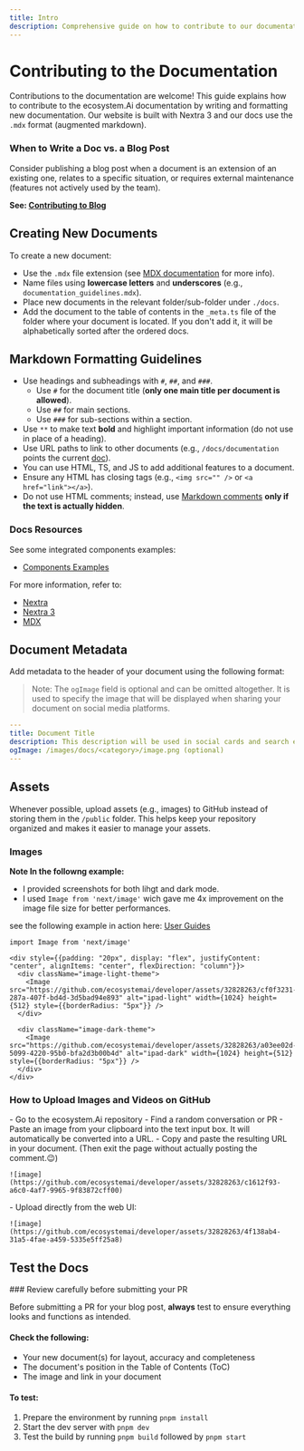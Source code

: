 ```yaml
---
title: Intro
description: Comprehensive guide on how to contribute to our documentation
---
```


# Contributing to the Documentation

Contributions to the documentation are welcome! This guide explains how to contribute to the ecosystem.Ai documentation by writing and formatting new documentation. Our website is built with Nextra 3 and our docs use the `.mdx` format (augmented markdown).

### When to Write a Doc vs. a Blog Post

<Callout type="info" title="Blog vs Docs">
Consider publishing a blog post when a document is an extension of an existing one, relates to a specific situation, or requires external maintenance (features not actively used by the team).

**See: [Contributing to Blog](/blog/2024-04-17_blog_guide)**

</Callout>

## Creating New Documents

To create a new document:

- Use the `.mdx` file extension (see [MDX documentation](https://mdxjs.com/) for more info).
- Name files using **lowercase letters** and **underscores** (e.g., `documentation_guidelines.mdx`).
- Place new documents in the relevant folder/sub-folder under `./docs`.
- Add the document to the table of contents in the `_meta.ts` file of the folder where your document is located. If you don't add it, it will be alphabetically sorted after the ordered docs.

## Markdown Formatting Guidelines

- Use headings and subheadings with `#`, `##`, and `###`.
  - Use `#` for the document title (**only one main title per document is allowed**).
  - Use `##` for main sections.
  - Use `###` for sub-sections within a section.
- Use `**` to make text **bold** and highlight important information (do not use in place of a heading).
- Use URL paths to link to other documents (e.g., `/docs/documentation` points the current [doc](/docs/documentation)).
- You can use HTML, TS, and JS to add additional features to a document.
- Ensure any HTML has closing tags (e.g., `<img src="" />` or `<a href="link"></a>`).
- Do not use HTML comments; instead, use [Markdown comments](https://gist.github.com/jonikarppinen/47dc8c1d7ab7e911f4c9?permalink_comment_id=4272770#gistcomment-4272770) **only if the text is actually hidden**.

### Docs Resources

<Callout type="tip" title="Docs Resources">

See some integrated components examples:

- [Components Examples](/docs/documentation/examples)

For more information, refer to:

- [Nextra](https://nextra.site/docs/docs-theme/start)
- [Nextra 3](https://the-guild.dev/blog/nextra-3#intro)
- [MDX](https://mdxjs.com/)

</Callout>

## Document Metadata

Add metadata to the header of your document using the following format:

> Note: The `ogImage` field is optional and can be omitted altogether. It is used to specify the image that will be displayed when sharing your document on social media platforms.

```yaml filename="metadata example:"
---
title: Document Title
description: This description will be used in social cards and search engine results.
ogImage: /images/docs/<category>/image.png (optional)
---
```

## Assets

Whenever possible, upload assets (e.g., images) to GitHub instead of storing them in the `/public` folder. This helps keep your repository organized and makes it easier to manage your assets.

### Images

**Note In the followng example:**
  - I provided screenshots for both lihgt and dark mode.
  - I used `Image from 'next/image'` wich gave me 4x improvement on the image file size for better performances.

see the following example in action here: [User Guides](/docs/user_guides)

```mdx filename="Example"
import Image from 'next/image'

<div style={{padding: "20px", display: "flex", justifyContent: "center", alignItems: "center", flexDirection: "column"}}>
  <div className="image-light-theme">
    <Image src="https://github.com/ecosystemai/developer/assets/32828263/cf0f3231-287a-407f-bd4d-3d5bad94e893" alt="ipad-light" width={1024} height={512} style={{borderRadius: "5px"}} />
  </div>

  <div className="image-dark-theme">
    <Image src="https://github.com/ecosystemai/developer/assets/32828263/a03ee02d-5099-4220-95b0-bfa2d3b00b4d" alt="ipad-dark" width={1024} height={512} style={{borderRadius: "5px"}} />
  </div>
</div>
```

### How to Upload Images and Videos on GitHub

<Callout title="Method A" emoji="🅰️" collapsible>
    - Go to the ecosystem.Ai repository
    - Find a random conversation or PR
    - Paste an image from your clipboard into the text input box. It will automatically be converted into a URL.
    - Copy and paste the resulting URL in your document. (Then exit the page without actually posting the comment.😉)

    ![image](https://github.com/ecosystemai/developer/assets/32828263/c1612f93-a6c0-4af7-9965-9f83872cff00)

</Callout>

<Callout title="Method B" emoji="🅱️" collapsible>
    - Upload directly from the web UI:

    ![image](https://github.com/ecosystemai/developer/assets/32828263/4f138ab4-31a5-4fae-a459-5335e5ff25a8)

</Callout>

## Test the Docs

<Callout type="warning" title="Before you submit">
### Review carefully before submitting your PR

Before submitting a PR for your blog post, **always** test to ensure everything looks and functions as intended.

#### Check the following:

- Your new document(s) for layout, accuracy and completeness
- The document's position in the Table of Contents (ToC)
- The image and link in your document

#### To test:

1. Prepare the environment by running `pnpm install`
2. Start the dev server with `pnpm dev`
3. Test the build by running `pnpm build` followed by `pnpm start`

</Callout>
